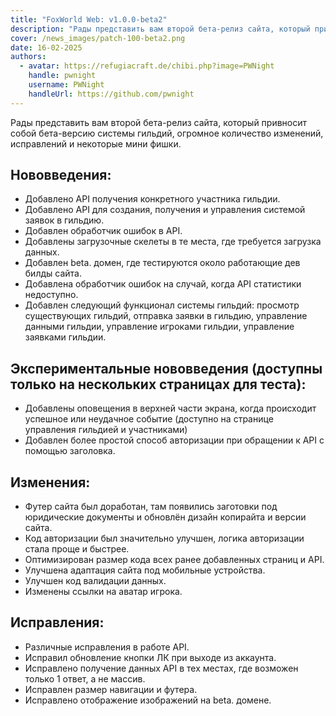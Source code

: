 ```yaml
---
title: "FoxWorld Web: v1.0.0-beta2"
description: "Рады представить вам второй бета-релиз сайта, который привносит собой бета версию системы гильдий, огромное количество изменений, исправлений и некоторые мини фишки."
cover: /news_images/patch-100-beta2.png
date: 16-02-2025
authors:
  - avatar: https://refugiacraft.de/chibi.php?image=PWNight
    handle: pwnight
    username: PWNight
    handleUrl: https://github.com/pwnight
---
```

Рады представить вам второй бета-релиз сайта, который привносит собой бета-версию системы гильдий, огромное количество изменений, исправлений и некоторые мини фишки.
## Нововведения:
* Добавлено API получения конкретного участника гильдии.
* Добавлено API для создания, получения и управления системой заявок в гильдию.
* Добавлен обработчик ошибок в API.
* Добавлены загрузочные скелеты в те места, где требуется загрузка данных.
* Добавлен beta. домен, где тестируются около работающие дев билды сайта.
* Добавлена обработчик ошибок на случай, когда API статистики недоступно.
* Добавлен следующий функционал системы гильдий: просмотр существующих гильдий, отправка заявки в гильдию, управление данными гильдии, управление игроками гильдии, управление заявками гильдии.
## Экспериментальные нововведения (доступны только на нескольких страницах для теста):
* Добавлены оповещения в верхней части экрана, когда происходит успешное или неудачное событие (доступно на странице управления гильдией и участниками)
* Добавлен более простой способ авторизации при обращении к API с помощью заголовка.
## Изменения:
* Футер сайта был доработан, там появились заготовки под юридические документы и обновлён дизайн копирайта и версии сайта.
* Код авторизации был значительно улучшен, логика авторизации стала проще и быстрее.
* Оптимизирован размер кода всех ранее добавленных страниц и API.
* Улучшена адаптация сайта под мобильные устройства.
* Улучшен код валидации данных.
* Изменены ссылки на аватар игрока.
## Исправления:
* Различные исправления в работе API.
* Исправил обновление кнопки ЛК при выходе из аккаунта.
* Исправлено получение данных API в тех местах, где возможен только 1 ответ, а не массив.
* Исправлен размер навигации и футера.
* Исправлено отображение изображений на beta. домене.